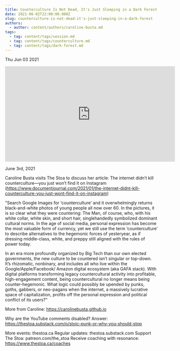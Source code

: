 ```yaml
---
title: Counterculture Is Not Dead, It's Just Sleeping in a Dark Forest
date: 2021-06-02T22:00:00.000Z
slug: counterculture-is-not-dead-it's-just-sleeping-in-a-dark-forest
authors:
  - author: content/authors/caroline-busta.md
tags:
  - tag: content/tags/session.md
  - tag: content/tags/counterculture.md
  - tag: content/tags/dark-forest.md
---
```






Thu Jun 03 2021

<iframe width="560" height="315" src="https://www.youtube.com/embed/qNXb0djk65k" title="Counterculture Is Not Dead, It's Just Sleeping in a Dark Forest w/ Caroline Busta" frameborder="0" allow="accelerometer; autoplay; clipboard-write; encrypted-media; gyroscope; picture-in-picture" allowfullscreen ></iframe>

June 3rd, 2021

Caroline Busta visits The Stoa to discuss her article: The internet didn’t kill counterculture—you just won’t find it on Instagram (https://www.documentjournal.com/2021/01/the-internet-didnt-kill-counterculture-you-just-wont-find-it-on-instagram)

"Search Google Images for ‘counterculture’ and it overwhelmingly returns black-and-white photos of young people all now over 60. In the pictures, it is so clear what they were countering: The Man, of course, who, with his white collar, white skin, and short hair, singlehandedly symbolized dominant cultural norms. In the age of social media, personal expression has become the most valuable form of currency, yet we still use the term ‘counterculture’ to describe alternatives to the hegemonic forces of yesteryear, as if dressing middle-class, white, and preppy still aligned with the rules of power today.

In an era more profoundly organized by Big Tech than our own elected governments, the new culture to be countered isn’t singular or top-down. It’s rhizomatic, nonbinary, and includes all who live within the Google/Apple/Facebook/ Amazon digital ecosystem (aka GAFA stack). With digital platforms transforming legacy countercultural activity into profitable, high-engagement content, being countercultural no longer means being counter-hegemonic. What logic could possibly be upended by punks, goths, gabbers, or neo-pagans when the internet, a massively lucrative space of capitalization, profits off the personal expression and political conflict of its users?"

More from Caroline: https://carolinebusta.github.io

Why are the YouTube comments disabled? Answer: https://thestoa.substack.com/p/stoic-punk-or-why-you-should-stop

More events: thestoa.ca 
Regular updates: thestoa.substack.com 
Support The Stoa: patreon.com/the_stoa 
Receive coaching with resonance: https://www.thestoa.ca/coaches


